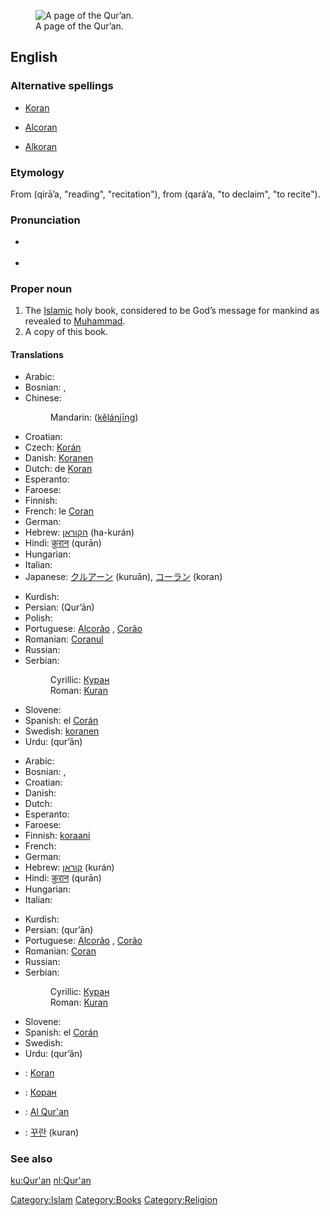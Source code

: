 [[Image:AndalusQuran.JPG|thumb|right|A page of the Qur’an.]]
==English==

===Alternative spellings===
*[[Koran]]
*{{italbrac|obsolete}} [[Alcoran]]
*{{italbrac|obsolete}} [[Alkoran]]

===Etymology===
From {{Ar.}} {{ARchar|[[قراءة]]}} (qirā’a, "reading", "recitation"), from {{ARchar|[[قرأ]]}} (qará’a, "to declaim", "to recite").

===Pronunciation===
*{{a|US}} {{IPA|/kəˈrɑn/}}
*{{rhymes|ran}}

===Proper noun===
{{en-proper noun}}

# The [[Islamic]] holy book, considered to be God’s message for mankind as revealed to [[Muhammad]].
# A copy of this book.

====Translations====
{{trans-top|the Islamic holy book}}
* Arabic: {{ARchar|[[القرآن|القُرْآن]]}} {{IPAchar|(al-qur’ān)}}
* Bosnian: {{t-|bs|Kuran|m}}, {{t-|bs|Kur'an|m}}
* Chinese: 
*: Mandarin: {{zh-ts|[[可蘭]][[經]]|[[可兰]][[经]]}} ([[kě]][[lán]][[jīng]])
* Croatian: {{t-|hr|Kuran|m}}
* Czech: [[Korán]] {{m}}
* Danish: [[Koranen]] {{c}}
* Dutch: de [[Koran]] {{m}}
* Esperanto: {{t-|eo|Korano|xs=Esperanto}}
* Faroese: {{t-|fo|Koranin|f|xs=Faroese}}
* Finnish: {{t+|fi|koraani}}
* French: le [[Coran]] {{m}}
* German: {{t+|de|Koran|m}}
* Hebrew: [[הקוראן]] (ha-kurán)
* Hindi: [[क़ुरान]] (qurān)
* Hungarian: {{t|hu|Korán}}
* Italian: {{t+|it|corano|m}}
* Japanese: [[クルアーン]] (kuruān), [[コーラン]] (koran)
{{trans-mid}}
* Kurdish: {{KUchar|[[قرعان]]}}
* Persian: {{FAchar|[[قرآن]]}} (Qur’ān)
* Polish: {{t+|pl|Koran|m}}
* Portuguese: [[Alcorão]] {{m}}, [[Corão]] {{m}}
* Romanian: [[Coranul]]
* Russian: {{t-|ru|Коран|m|tr=Korán|sc=Cyrl}}
* Serbian:
*: Cyrillic: [[Куран#Serbian|Куран]] {{m}}
*: Roman: [[Kuran#Serbian|Kuran]] {{m}}
* Slovene: {{t+|sl|Koran|m}}
* Spanish: el [[Corán]] {{m}}
* Swedish: [[koranen]]
* Urdu: {{URchar|[[قرآن]]}} (qur’ān)
{{trans-bottom}}

{{trans-top|copy of this book}}
* Arabic: {{ARchar|[[القرآن|القُرْآن]]}} {{IPAchar|(al-qur’ān)}}
* Bosnian: {{t-|bs|Kuran|m}}, {{t-|bs|Kur'an|m}}
* Croatian: {{t-|hr|Kuran|m}}
* Danish: {{t-|da|Koran|c}}
* Dutch: {{t+|nl|koran|m}}
* Esperanto: {{t-|eo|Korano|xs=Esperanto}}
* Faroese: {{t-|fo|koran|f|xs=Faroese}}
* Finnish: [[koraani]]
* French: {{t+|fr|coran|m}}
* German: {{t+|de|Koran|m}}
* Hebrew: [[קוראן]] (kurán)
* Hindi: [[क़ुरान]] (qurān)
* Hungarian: {{t|hu|Korán}}
* Italian: {{t+|it|corano|m}}
{{trans-mid}}
* Kurdish: {{KUchar|[[قرعان]]}}
* Persian: {{FAchar|[[قرآن]]}} (qur’ān)
* Portuguese: [[Alcorão]] {{m}}, [[Corão]] {{m}}
* Romanian: [[Coran]]
* Russian: {{t-|ru|Коран|m|tr=Korán|sc=Cyrl}}
* Serbian:
*: Cyrillic: [[Куран#Serbian|Куран]] {{m}}
*: Roman: [[Kuran#Serbian|Kuran]] {{m}}
* Slovene: {{t+|sl|Koran|m}}
* Spanish: el [[Corán]] {{m}}
* Swedish: {{t-|sv|koran|c}}
* Urdu: {{URchar|[[قرآن]]}} (qur’ān)
{{trans-bottom}}

{{checktrans-top}}
*{{ttbc|Basque}}: [[Koran]]
*{{ttbc|Bulgarian}}: [[Коран]] {{m}}
{{checktrans-mid}}
*{{ttbc|Indonesian}}: [[Al Qur'an]]
*{{ttbc|Korean}}: [[꾸란]] (kuran)
{{checktrans-bottom}}

===See also===
{{projectlinks
|wikipedia
|Wikiquote
|Wikisource
}}

[[Category:Islam]]
[[Category:Books]]
[[Category:Religion]]
[[ku:Qur'an]]
[[nl:Qur'an]]